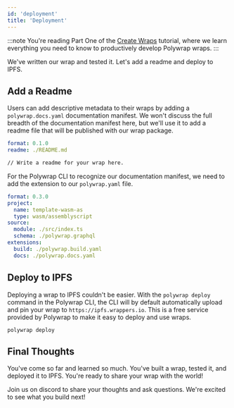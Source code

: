```yaml
---
id: 'deployment'
title: 'Deployment'
---
```


:::note
You're reading Part One of the [Create Wraps](../introduction) tutorial, where we learn everything you need to know to productively develop Polywrap wraps.
:::

We've written our wrap and tested it. Let's add a readme and deploy to IPFS.

## **Add a Readme**

Users can add descriptive metadata to their wraps by adding a `polywrap.docs.yaml` documentation manifest. We won't discuss the full breadth of the documentation manifest here, but we'll use it to add a readme file that will be published with our wrap package.

```yaml title="polywrap.docs.yaml"
format: 0.1.0
readme: ./README.md
```

```markdown title="README.md"
// Write a readme for your wrap here.
```

For the Polywrap CLI to recognize our documentation manifest, we need to add the extension to our `polywrap.yaml` file.

```yaml title="polywrap.yaml"
format: 0.3.0
project:
  name: template-wasm-as
  type: wasm/assemblyscript
source:
  module: ./src/index.ts
  schema: ./polywrap.graphql
extensions:
  build: ./polywrap.build.yaml
  docs: ./polywrap.docs.yaml
```

## **Deploy to IPFS**

Deploying a wrap to IPFS couldn't be easier. With the `polywrap deploy` command in the Polywrap CLI, the CLI will by default automatically upload and pin your wrap to `https://ipfs.wrappers.io`. This is a free service provided by Polywrap to make it easy to deploy and use wraps.

```shell-session
polywrap deploy
```

## **Final Thoughts**

You've come so far and learned so much. You've built a wrap, tested it, and deployed it to IPFS. You're ready to share your wrap with the world!

Join us on discord to share your thoughts and ask questions. We're excited to see what you build next!